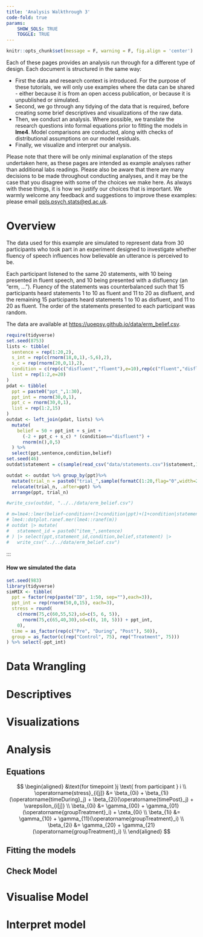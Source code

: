 ---
title: 'Analysis Walkthrough 3'
code-fold: true
params: 
    SHOW_SOLS: TRUE
    TOGGLE: TRUE
---
```{r setup, include=F}
knitr::opts_chunk$set(message = F, warning = F, fig.align = 'center')
```

:::frame
 
Each of these pages provides an analysis run through for a different type of design. Each document is structured in the same way:  

  - First the data and research context is introduced. For the purpose of these tutorials, we will only use examples where the data can be shared - either because it is from an open access publication, or because it is unpublished or simulated. 
  - Second, we go through any tidying of the data that is required, before creating some brief descriptives and visualizations of the raw data.
  - Then, we conduct an analysis. Where possible, we translate the research questions into formal equations prior to fitting the models in **lme4**. Model comparisons are conducted, along with checks of distributional assumptions on our model residuals. 
  - Finally, we visualize and interpret our analysis.
  
Please note that there will be only minimal explanation of the steps undertaken here, as these pages are intended as example analyses rather than additional labs readings. Please also be aware that there are many decisions to be made throughout conducting analyses, and it may be the case that you disagree with some of the choices we make here. As always with these things, it is how we justify our choices that is important. We warmly welcome any feedback and suggestions to improve these examples: please email [ppls.psych.stats@ed.ac.uk](mailto:ppls.psych.stats@ed.ac.uk). 

:::
 
# Overview 

:::frame
The data used for this example are simulated to represent data from 30 participants who took part in an experiment designed to investigate whether fluency of speech influences how believable an utterance is perceived to be.  

Each participant listened to the same 20 statements, with 10 being presented in fluent speech, and 10 being presented with a disfluency (an "erm, ..."). Fluency of the statements was counterbalanced such that 15 participants heard statements 1 to 10 as fluent and 11 to 20 as disfluent, and the remaining 15 participants heard statements 1 to 10 as disfluent, and 11 to 20 as fluent. The order of the statements presented to each participant was random. 

The data are available at [https://uoepsy.github.io/data/erm_belief.csv](https://uoepsy.github.io/data/erm_belief.csv). 
:::

```{r}
require(tidyverse)
set.seed(8753)
lists <- tibble(
  sentence = rep(1:20,2),
  s_int = rep(c(rnorm(18,0,1),-5,6),2),
  s_c = rep(rnorm(20,0,1),2),
  condition = c(rep(c("disfluent","fluent"),e=10),rep(c("fluent","disfluent"),e=10)),
  list = rep(1:2,e=20)
)
pdat <- tibble(
  ppt = paste0("ppt_",1:30),
  ppt_int = rnorm(30,0,1),
  ppt_c = rnorm(30,0,1),
  list = rep(1:2,15)
)
outdat <- left_join(pdat, lists) %>%
  mutate(
    belief = 50 + ppt_int + s_int + 
      (-2 + ppt_c + s_c) * (condition=="disfluent") +
      rnorm(n(),0,5)
  ) %>%
  select(ppt,sentence,condition,belief)
set.seed(46)
outdat$statement = c(sample(read_csv("data/statements.csv")$statement,19), "The square root of 16 is 4")[outdat$sentence]

outdat <- outdat %>% group_by(ppt)%>%
  mutate(trial_n = paste0("trial_",sample(formatC(1:20,flag="0",width=2)))) %>%
  relocate(trial_n, .after=ppt) %>%
  arrange(ppt, trial_n)

#write_csv(outdat, "../../data/erm_belief.csv")

# m=lme4::lmer(belief~condition+(1+condition|ppt)+(1+condition|statement),outdat)
# lme4::dotplot.ranef.mer(lme4::ranef(m))
# outdat |> mutate(
#   statement_id = paste0("item_",sentence)
# ) |> select(ppt,statement_id,condition,belief,statement) |>
#   write_csv("../../data/erm_belief.csv")
```




:::


::: {.callout-note collapse="true"}
#### How we simulated the data

```{r}
set.seed(983)
library(tidyverse)
simMIX <- tibble(
  ppt = factor(rep(paste("ID", 1:50, sep=""),each=3)),
  ppt_int = rep(rnorm(50,0,15), each=3), 
  stress = round(
    c(rnorm(75,c(60,55,52),sd=c(5, 6, 5)),
      rnorm(75,c(65,40,30),sd=c(6, 10, 5))) + ppt_int,
    0),
  time = as_factor(rep(c("Pre", "During", "Post"), 50)),
  group = as_factor(c(rep("Control", 75), rep("Treatment", 75)))
) %>% select(-ppt_int)
```

:::


# Data Wrangling




# Descriptives


# Visualizations




# Analysis

## Equations


$$
\begin{aligned}
&\text{for timepoint }j \text{ from participant } i \\
  \operatorname{stress}_{i[j]}  &= \beta_{0i} + \beta_{1i}(\operatorname{timeDuring}_j) + \beta_{2i}(\operatorname{timePost}_j) + \varepsilon_{i[j]} \\
  \beta_{0i} &= \gamma_{00} + \gamma_{01}(\operatorname{groupTreatment}_i) + \zeta_{0i} \\
  \beta_{1i} &= \gamma_{10} + \gamma_{11}(\operatorname{groupTreatment}_i) \\
  \beta_{2i} &= \gamma_{20} + \gamma_{21}(\operatorname{groupTreatment}_i) \\
\end{aligned}
$$

## Fitting the models



## Check Model


# Visualise Model


# Interpret model




